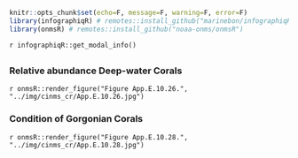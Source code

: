 ```r
knitr::opts_chunk$set(echo=F, message=F, warning=F, error=F)
library(infographiqR) # remotes::install_github("marinebon/infographiqR") 
library(onmsR) # remotes::install_github("noaa-onms/onmsR")
```

`r infographiqR::get_modal_info()`

## {.tabset}

### Relative abundance Deep-water Corals

`r onmsR::render_figure("Figure App.E.10.26.", "../img/cinms_cr/App.E.10.26.jpg")`

### Condition of Gorgonian Corals

`r onmsR::render_figure("Figure App.E.10.28.", "../img/cinms_cr/App.E.10.28.jpg")`
